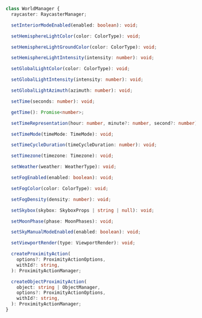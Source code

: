 ```ts
class WorldManager {
  raycaster: RaycasterManager;

  setInteriorModeEnabled(enabled: boolean): void;

  setHemisphereLightColor(color: ColorType): void;

  setHemisphereLightGroundColor(color: ColorType): void;

  setHemisphereLightIntensity(intensity: number): void;

  setGlobalLightColor(color: ColorType): void;

  setGlobalLightIntensity(intensity: number): void;

  setGlobalLightAzimuth(azimuth: number): void;

  setTime(seconds: number): void;

  getTime(): Promise<number>;

  setTimeRepresentation(hour: number, minute?: number, second?: number): void;

  setTimeMode(timeMode: TimeMode): void;

  setTimeCycleDuration(timeCycleDuration: number): void;

  setTimezone(timezone: Timezone): void;

  setWeather(weather: WeatherType): void;

  setFogEnabled(enabled: boolean): void;

  setFogColor(color: ColorType): void;

  setFogDensity(density: number): void;

  setSkybox(skybox: SkyboxProps | string | null): void;

  setMoonPhase(phase: MoonPhases): void;

  setSkyManualModeEnabled(enabled: boolean): void;

  setViewportRender(type: ViewportRender): void;

  createProximityAction(
    options?: ProximityActionOptions,
    withId?: string,
  ): ProximityActionManager;

  createObjectProximityAction(
    object: string | ObjectManager,
    options?: ProximityActionOptions,
    withId?: string,
  ): ProximityActionManager;
}
```
